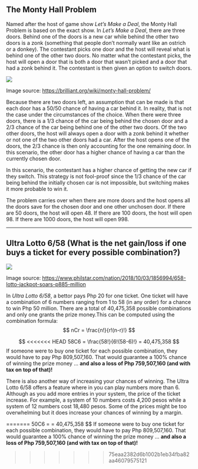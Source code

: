 
## The Monty Hall Problem


Named after the host of game show *Let’s Make a Deal*, the Monty Hall Problem is based on the exact show. In *Let’s Make a Deal*, there are three doors. Behind one of the doors is a new car while behind the other two doors is a zonk (something that people don’t normally want like an ostrich or a donkey). The contestant picks one door and the host will reveal what is behind one of the other two doors. No matter what the contestant picks, the host will open a door that is both a door that wasn’t picked and a door that had a zonk behind it. The contestant is then given an option to switch doors.


<img src="https://brilliant-staff-media.s3-us-west-2.amazonaws.com/tiffany-wang/gWotbuEdYC.png">

Image source: <https://brilliant.org/wiki/monty-hall-problem/>


  Because there are two doors left, an assumption that can be made is that each door has a 50/50 chance of having a car behind it. In reality, that is not the case under the circumstances of the choice. When there were three doors, there is a 1/3 chance of the car being behind the chosen door and a 2/3 chance of the car being behind one of the other two doors. Of the two other doors, the host will always open a door with a zonk behind it whether or not one of the two other doors had a car. After the host opens one of the doors, the 2/3 chance is then only accounting for the one remaining door. In this scenario, the other door has a higher chance of having a car than the currently chosen door.

  In this scenario, the contestant has a higher chance of getting the new car if they switch. This strategy is not fool-proof since the 1/3 chance of the car being behind the initially chosen car is not impossible, but switching makes it more probable to win it.
        	
  The problem carries over when there are more doors and the host opens all the doors save for the chosen door and one other unchosen door. If there are 50 doors, the host will open 48. If there are 100 doors, the host will open 98. If there are 1000 doors, the host will open 998.


* * *

## Ultra Lotto 6/58 (What is the net gain/loss if one buys a ticket for every possible combination?)


<img src="https://media.philstar.com/images/articles/lotto_2018-10-03_20-51-32.jpg">

Image source: <https://www.philstar.com/nation/2018/10/03/1856994/658-lotto-jackpot-soars-p885-million>


In *Ultra Lotto 6/58*, a bettor pays Php 20 for one ticket. One ticket will have a combination of 6 numbers ranging from 1 to 58 (in any order) for a chance to win Php 50 million. There are a total of 40,475,358 possible combinations and only one grants the prize money.This can be computed using the combination formula: 
$$
nCr = \frac{n!}{r!(n-r)!}
$$

$$
<<<<<<< HEAD
58C6 = \frac{58!}{6!(58-6)!} = 40,475,358
$$
If someone were to buy one ticket for each possible combination, they would have to pay Php 809,507,160. That would guarantee a 100% chance of winning the prize money … **and also a loss of Php 759,507,160 (and with tax on top of that)!**


There is also another way of increasing your chances of winning. The Ultra Lotto 6/58 offers a feature where in you can play numbers more than 6. Although as you add more entries in your system, the price of the ticket increase. For example, a system of 10 numbers costs 4,200 pesos while a system of 12 numbers cost 18,480 pesos. Some of the prices might be too overwhelming but it does increase your chances of winning by a margin.   

=======
50C6 = \frac{50!}{6!(50-6)!} = 40,475,358
$$
If someone were to buy one ticket for each possible combination, they would have to pay Php 809,507,160. That would guarantee a 100% chance of winning the prize money … **and also a loss of Php 759,507,160 (and with tax on top of that)!**

>>>>>>> 75eaa2382d6b1002b1eb34fba82aa46079575121

